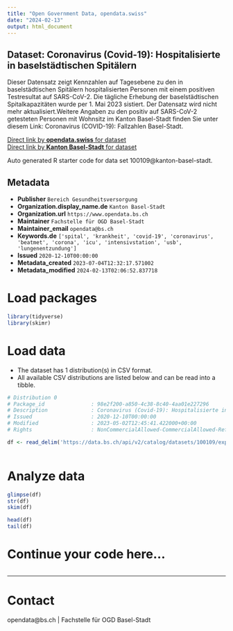 ```yaml
---
title: "Open Government Data, opendata.swiss"
date: "2024-02-13"
output: html_document
---
```


## Dataset: Coronavirus (Covid-19): Hospitalisierte in baselstädtischen Spitälern

Dieser Datensatz zeigt Kennzahlen auf Tagesebene zu den in baselstädtischen Spitälern hospitalisierten Personen mit einem positiven Testresultat auf SARS-CoV-2. Die tägliche Erhebung der baselstädtischen Spitalkapazitäten wurde per 1. Mai 2023 sistiert. Der Datensatz wird nicht mehr aktualisiert.Weitere Angaben zu den positiv auf SARS-CoV-2 getesteten Personen mit Wohnsitz im Kanton Basel-Stadt finden Sie unter diesem Link: Coronavirus (COVID-19): Fallzahlen Basel-Stadt. 

[Direct link by **opendata.swiss** for dataset](https://opendata.swiss/de/dataset/coronavirus-covid-19-hospitalisierte-in-baselstadtischen-spitalern)<br>
[Direct link by **Kanton Basel-Stadt** for dataset](https://data.bs.ch/explore/dataset/100109/)

Auto generated R starter code for data set 100109@kanton-basel-stadt.

## Metadata

- **Publisher** `Bereich Gesundheitsversorgung`
- **Organization.display_name.de** `Kanton Basel-Stadt`
- **Organization.url** `https://www.opendata.bs.ch`
- **Maintainer** `Fachstelle für OGD Basel-Stadt`
- **Maintainer_email** `opendata@bs.ch`
- **Keywords.de** `['spital', 'krankheit', 'covid-19', 'coronavirus', 'beatmet', 'corona', 'icu', 'intensivstation', 'usb', 'lungenentzundung']`
- **Issued** `2020-12-10T00:00:00`
- **Metadata_created** `2023-07-04T12:32:17.571002`
- **Metadata_modified** `2024-02-13T02:06:52.837718`


# Load packages

```r

library(tidyverse)
library(skimr)

```

# Load data

-   The dataset has 1 distribution(s) in CSV format.
-   All available CSV distributions are listed below and can be read into a tibble.

```r

# Distribution 0
# Package_id               : 98e2f200-a850-4c38-8c40-4aa01e227296
# Description              : Coronavirus (Covid-19): Hospitalisierte in baselstädtischen Spitälern (csv)
# Issued                   : 2020-12-10T00:00:00
# Modified                 : 2023-05-02T12:45:41.422000+00:00
# Rights                   : NonCommercialAllowed-CommercialAllowed-ReferenceRequired

df <- read_delim('https://data.bs.ch/api/v2/catalog/datasets/100109/exports/csv')



```

# Analyze data

```r

glimpse(df)
str(df)
skim(df)

head(df)
tail(df)

```

# Continue your code here...

```r

```

------------------------------------------------------------------------

# Contact

opendata@bs.ch | Fachstelle für OGD Basel-Stadt
